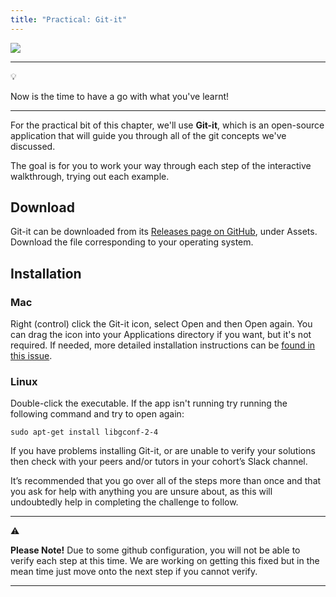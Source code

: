 ```yaml
---
title: "Practical: Git-it"
---
```


![](https://github.com/MCRcodes/git-it-electron/raw/master/screenshot.png)

***

:bulb:

Now is the time to have a go with what you've learnt!

***

For the practical bit of this chapter, we'll use **Git-it**, which is an open-source application that will guide you through all of the git concepts we've discussed.

The goal is for you to work your way through each step of the interactive walkthrough, trying out each example.

## Download

Git-it can be downloaded from its [Releases page on GitHub](https://github.com/MCRcodes/git-it-electron/releases), under Assets. Download the file corresponding to your operating system.

## Installation

### Mac

Right (control) click the Git-it icon, select Open and then Open again. You can drag the icon into your Applications directory if you want, but it's not required. If needed, more detailed installation instructions can be [found in this issue](https://github.com/jlord/git-it-electron/issues/121).

### Linux

Double-click the executable. If the app isn't running try running the following command and try to open again:

```
sudo apt-get install libgconf-2-4
```
If you have problems installing Git-it, or are unable to verify your solutions then check with your peers and/or tutors in your cohort’s Slack channel.

It’s recommended that you go over all of the steps more than once and that you ask for help with anything you are unsure about, as this will undoubtedly help in completing the challenge to follow.  

***

:warning:

**Please Note!** Due to some github configuration, you will not be able to verify each step at this time. We are working on getting this fixed but in the mean time just move onto the next step if you cannot verify.

***